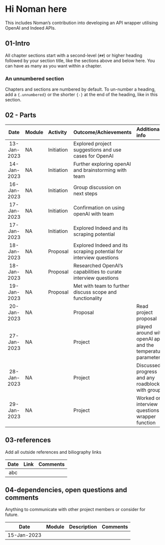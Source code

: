 # Hi Noman here 

This includes Noman's contribution into developing an API wrapper utilising OpenAI and Indeed APIs.

## 01-Intro

All chapter sections start with a second-level (`##`) or higher heading followed by your section title, like the sections above and below here. You can have as many as you want within a chapter.

### An unnumbered section {-}

Chapters and sections are numbered by default. To un-number a heading, add a `{.unnumbered}` or the shorter `{-}` at the end of the heading, like in this section.

## 02 - Parts

|Date | Module | Activity | Outcome/Achievements| Additional info|
|:---:| :------|:--------| :------|:------|
|13-Jan-2023|NA|Initiation|Explored project suggestions and use cases for OpenAI||
|14-Jan-2023|NA|Initiation|Further exploring openAI and brainstorming with team||
|16-Jan-2023|NA|Initiation|Group discussion on next steps||
|17-Jan-2023|NA|Initiation|Confirmation on using openAI with team||
|17-Jan-2023|NA|Initiation|Explored Indeed and its scraping potential||
|18-Jan-2023|NA|Proposal|Explored Indeed and its scraping potential for interview questions||
|18-Jan-2023|NA|Proposal|Researched OpenAI's capabilities to curate interview questions||
|19-Jan-2023|NA|Proposal|Met with team to further discuss scope and functionality||
|20-Jan-2023|NA||Proposal|Read project proposal||
|27-Jan-2023|NA||Project|played around with openAI api and the temperature parameter||
|28-Jan-2023|NA||Project|Discussed progress and any roadblocks with group||
|29-Jan-2023|NA||Project|Worked on interview questions wrapper function||

## 03-references
Add all outside references and biliography links

|Date | Link | Comments|
|:---:| :--------| :------|
|abc|||

## 04-dependencies, open questions and comments

Anything to communicate with other project members or consider for future.

|Date | Module | Description| Comments|
|:---:| :------|:------|:------|
|15-Jan-2023||||abc|
